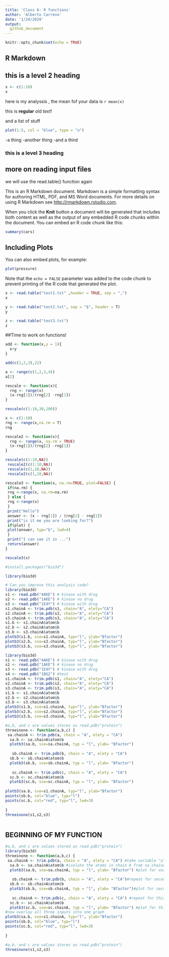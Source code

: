 ```yaml
---
title: 'Class 6: R functions'
author: 'Alberto Carreno'
date: '1/24/2020'
output:
  github_document
---
```


```r
knitr::opts_chunk$set(echo = TRUE)
```

## R Markdown

## this is a level 2 heading

```r
x <- c(1:10)
x
```
here is my analyssis , the mean fof your data is `r mean(x)` 

this is **regular** old *text*!

and a list of stuff

```r
plot(1:5, col = "blue", type = "o")
```



-a thing
-another thing
-and a third

### this is a level 3 heading

## more on reading input files
we will use the read.table() function again




This is an R Markdown document. Markdown is a simple formatting syntax for authoring HTML, PDF, and MS Word documents. For more details on using R Markdown see <http://rmarkdown.rstudio.com>.

When you click the **Knit** button a document will be generated that includes both content as well as the output of any embedded R code chunks within the document. You can embed an R code chunk like this:

```r
summary(cars)
```

## Including Plots

You can also embed plots, for example:

```r
plot(pressure)
```

Note that the `echo = FALSE` parameter was added to the code chunk to prevent printing of the R code that generated the plot.

```r
x <- read.table("test1.txt" ,header = TRUE, sep = ",")
x

```
```r
y <- read.table("test2.txt", sep = "$", header = T)
y
```

```r
z <- read.table("test3.txt")
z
```
##Time to work on functions!

```r
add <- function(x,y = 1){
  x+y
}
```
```r
add(c(1,2,3),22)
```
```r
a <- range(c(1,2,3,4))
a[2]
```



```r
rescale <- function(x){
  rng <- range(x)
  (x-rng[1])/(rng[2] -rng[1])
}
```

```r
rescale(c(1:10,30,100))
```

```r
x <- c(1:10)
rng <- range(x,na.rm = T)
rng
```

```r
rescale2 <- function(x){
  rng <- range(x, na.rm = TRUE)
  (x-rng[1])/(rng[2] -rng[1])
}
```
```r
rescale(c(1:10,NA))
 rescale2(c(1:10,NA))
 rescale(c(1,10,NA))
 rescale2(c(1,10,NA))
```

```r
rescale3 <- function(x, na.rm=TRUE, plot=FALSE) {
 if(na.rm) {
 rng <-range(x, na.rm=na.rm)
 } else {
 rng <-range(x)
 }
 print("Hello")
 answer <- (x - rng[1]) / (rng[2] - rng[1])
 print("is it me you are looking for?")
 if(plot) {
 plot(answer, typ="b", lwd=4)
 }
 print("I can see it in ...")
 return(answer)
}
```

```r
rescale3(x)
```

```r
#install.packages("bio3d")
```

```r
library(bio3d)
```



```r
# Can you improve this analysis code?
library(bio3d)
s1 <- read.pdb("4AKE") # kinase with drug
s2 <- read.pdb("1AKE") # kinase no drug
s3 <- read.pdb("1E4Y") # kinase with drug
s1.chainA <- trim.pdb(s1, chain="A", elety="CA")
s2.chainA <- trim.pdb(s2, chain="A", elety="CA")
s3.chainA <- trim.pdb(s3, chain="A", elety="CA")
s1.b <- s1.chainA$atom$b
s2.b <- s2.chainA$atom$b
s3.b <- s3.chainA$atom$b
plotb3(s1.b, sse=s1.chainA, typ="l", ylab="Bfactor")
plotb3(s2.b, sse=s2.chainA, typ="l", ylab="Bfactor")
plotb3(s3.b, sse=s3.chainA, typ="l", ylab="Bfactor")
```

```r
library(bio3d)
s1 <- read.pdb("4AKE") # kinase with drug
s2 <- read.pdb("1AKE") # kinase no drug
s3 <- read.pdb("1E4Y") # kinase with drug
s4 <- read.pdb("1BG2") #test
s1.chainA <- trim.pdb(s1, chain="A", elety="CA")
s2.chainA <- trim.pdb(s2, chain="A", elety="CA")
s3.chainA <- trim.pdb(s3, chain="A", elety="CA")
s1.b <- s1.chainA$atom$b
s2.b <- s2.chainA$atom$b
s3.b <- s3.chainA$atom$b
plotb3(s1.b, sse=s1.chainA, typ="l", ylab="Bfactor")
plotb3(s2.b, sse=s2.chainA, typ="l", ylab="Bfactor")
plotb3(s3.b, sse=s3.chainA, typ="l", ylab="Bfactor")

#a,b, and c are values stores as read.pdb("protein")
threeinone <- function(a,b,c) {
 sa.chainA <- trim.pdb(a, chain = "A", elety = "CA")
  sa.b <- sa.chainA$atom$b
  plotb3(sa.b, sse=sa.chainA, typ = "l", ylab= "Bfactor")
  
   sb.chainA <- trim.pdb(b, chain = "A", elety = "CA")
  sb.b <- sb.chainA$atom$b
  plotb3(sb.b, sse=sb.chainA, typ = "l", ylab= "Bfactor")
  
   sc.chainA <- trim.pdb(c, chain = "A", elety = "CA")
  sc.b <- sc.chainA$atom$b
  plotb3(sc.b, sse=sc.chainA, typ = "l", ylab= "Bfactor")
  
plotb3(sa.b, sse=s1.chainA, typ="l", ylab="Bfactor")
points(sb.b, col="blue", typ="l")
points(sc.b, col="red", typ="l", lwd=3)
  
}
threeinone(s1,s2,s3)

```

```r

```


## BEGINNING OF MY FUNCTION

```r

#a,b, and c are values stored as read.pdb("protein")
library(bio3d)
threeinone <- function(a,b,c) {
 sa.chainA <- trim.pdb(a, chain = "A", elety = "CA") #take variable "a" (which is a read.pdb variable for a given protein) and filter out/trim structures from the original PDB input and select for Chain and atom type.
  sa.b <- sa.chainA$atom$b #isolate the atoms in chain A from sa.chainA to get just the atom vector coordinates.
  plotb3(sa.b, sse=sa.chainA, typ = "l", ylab= "Bfactor") #plot for variable as a line and setting the Bfactor values on the y axis
  
   sb.chainA <- trim.pdb(b, chain = "A", elety = "CA")#repeat for second,b, variable 
  sb.b <- sb.chainA$atom$b
  plotb3(sb.b, sse=sb.chainA, typ = "l", ylab= "Bfactor")#plot for second variable
  
   sc.chainA <- trim.pdb(c, chain = "A", elety = "CA") #repeat for third,c, variable 
  sc.b <- sc.chainA$atom$b
  plotb3(sc.b, sse=sc.chainA, typ = "l", ylab= "Bfactor") #plot for third variable
#now overlay all three inputs into one graph
plotb3(sa.b, sse=s1.chainA, typ="l", ylab="Bfactor")
points(sb.b, col="blue", typ="l")
points(sc.b, col="red", typ="l", lwd=3)
  
}

```


```r
#a,b, and c are values stores as read.pdb("protein")
threeinone(s1,s2,s3)

```
